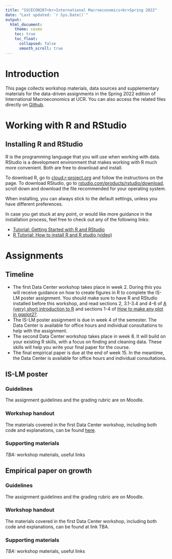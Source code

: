 ```yaml
---
title: "SSCECON207<br>International Macroeconomics<br>Spring 2022"
date: "Last updated: `r Sys.Date()`"
output: 
  html_document:
    theme: cosmo
    toc: true
    toc_float:
      collapsed: false
      smooth_scroll: true
---
```


# Introduction

This page collects workshop materials, data sources and supplementary materials for the data-driven assignments in the Spring 2022 edition of International Macroeconomics at UCR.
You can also access the related files directly on [Github](https://github.com/ucrdatacenter/projects/tree/main/SSCECON207/2022h1).

# Working with R and RStudio

## Installing R and RStudio

R is the programming language that you will use when working with data.
RStudio is a development environment that makes working with R much more convenient.
Both are free to download and install.

To download R, go to [cloud.r-project.org](https://cloud.r-project.org/) and follow the instructions on the page.
To download RStudio, go to [rstudio.com/products/rstudio/download](https://www.rstudio.com/products/rstudio/download/), scroll down and download the file recommended for your operating system.

When installing, you can always stick to the default settings, unless you have different preferences.

In case you get stuck at any point, or would like more guidance in the installation process, feel free to check out any of the following links:

* [Tutorial: Getting Started with R and RStudio](https://www.dataquest.io/blog/tutorial-getting-started-with-r-and-rstudio/)
* [R Tutorial: How to install R and R studio (video)](https://www.youtube.com/watch?v=0Qu7Jg1Jw5A)

# Assignments

## Timeline

* The first Data Center workshop takes place in week 2. During this you will receive guidance on how to create figures in R to complete the IS-LM poster assignment. You should make sure to have R and RStudio installed before this workshop, and read sections 2, 3.1-3.4 and 4-6 of [A (very) short introduction to R](https://github.com/ClaudiaBrauer/A-very-short-introduction-to-R/blob/master/documents/A\%20(very)\%20short\%20introduction\%20to\%20R.pdf) and sections 1-4 of [How to make any plot in ggplot2?](http://r-statistics.co/ggplot2-Tutorial-With-R.html#6.1\%20Make\%20a\%20time\%20series\%20plot\%20(using\%20ggfortify)).
* The IS-LM poster assignment is due in week 4 of the semester. The Data Center is available for office hours and individual consultations to help with the assignment.
* The second Data Center workshop takes place in week 8. It will build on your existing R skills, with a focus on finding and cleaning data. These skills will help you write your final paper for the course.
* The final empirical paper is due at the end of week 15. In the meantime, the Data Center is available for office hours and individual consultations.

## IS-LM poster

### Guidelines

The assignment guidelines and the grading rubric are on Moodle.

### Workshop handout

The materials covered in the first Data Center workshop, including both code and explanations, can be found [here](https://ucrdatacenter.github.io/SSCECON207/workshop1).

### Supporting materials

_TBA:_ workshop materials, useful links

## Empirical paper on growth

### Guidelines

The assignment guidelines and the grading rubric are on Moodle.

### Workshop handout

The materials covered in the first Data Center workshop, including both code and explanations, can be found at link TBA.

### Supporting materials

_TBA:_ workshop materials, useful links